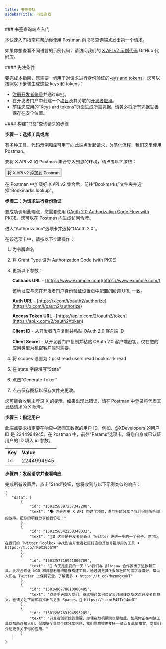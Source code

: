 ```yaml
---
title: 书签查找
sidebarTitle: 书签查找
---
```



<div id="getting-started-with-the-bookmarks-lookup-endpoint">
  ### 书签查询端点入门
</div>

本快速入门指南将帮助你使用 [Postman](/zh/tutorials/postman-getting-started) 向书签查询端点发出第一个请求。

如果你想查看不同语言的示例代码，请访问我们的 [X API v2 示例代码](https://github.com/xdevplatform/Twitter-API-v2-sample-code) GitHub 代码库。

<div id="prerequisites">
  #### 先决条件
</div>

要完成本指南，您需要一组用于对请求进行身份验证的[keys and tokens](/zh/resources/fundamentals/authentication)。您可以按照以下步骤生成这些 keys 和 tokens：

- [注册开发者账号](https://developer.x.com/en/apply-for-access)并通过审批。
- 在开发者门户中创建一个[项目](/zh/resources/fundamentals/projects)及其关联的[开发者应用](/zh/resources/fundamentals/developer-apps)。
- 前往您应用的“Keys and tokens”页面生成所需凭据。请务必将所有凭据妥善保存在安全位置。

<div id="steps-to-build-a-bookmarks-lookup-request">
  #### 构建“书签”查询请求的步骤
</div>

**步骤一：选择工具或库**

有多种工具、代码示例和库可用于向此端点发起请求，为简化流程，我们这里使用 Postman。

要将 X API v2 的 Postman 集合导入到您的环境，请点击以下按钮：

<Button href="https://app.getpostman.com/run-collection/9956214-784efcda-ed4c-4491-a4c0-a26470a67400">
  将 X API v2 添加到 Postman
</Button>

在 Postman 中加载好 X API v2 集合后，前往“Bookmarks”文件夹并选择“Bookmarks lookup”。

**步骤二：为请求进行身份验证**

要成功调用此端点，您需要使用 [OAuth 2.0 Authorization Code Flow with PKCE](/zh/resources/fundamentals/authentication#oauth-2-0-authorization-code-flow-with-pkce-3)。您可以在 Postman 内生成访问令牌。

进入“Authorization”选项卡并选择“OAuth 2.0”。

在该选项卡中，请按以下步骤操作：

1. 为令牌命名

2. 将 Grant Type 设为 Authorization Code (with PKCE)

3. 更新以下参数：

   **Callback URL** - [https://www.example.com](https://www.example.com/)

   该地址应与您在开发者门户身份验证设置页中配置的回调 URL 一致。

   **Auth URL** - [https://x.com/i/oauth2/authorize](https://x.com/i/oauth2/authorize)

   **Access Token URL** - [https://api.x.com/2/oauth2/token](https://api.x.com/2/oauth2/token)

   **Client ID** - 从开发者门户复制并粘贴 OAuth 2.0 客户端 ID

   **Client Secret** - 从开发者门户复制并粘贴 OAuth 2.0 客户端密钥。仅在您的应用类型为机密客户端时需要。

4. 将 scopes 设置为：post.read users.read bookmark.read

5. 在 state 字段填写“State”

6. 点击“Generate Token”

7. 点击保存图标以保存文件夹更改。

您可能会收到未登录 X 的提示。如果出现此错误，请在 Postman 中登录将代表其发起请求的 X 账号。

**步骤三：指定用户**

此端点要求指定要在响应中返回其数据的用户 ID。例如，@XDevelopers 的用户 ID 是 2244994945。在 Postman 中，前往“Params”选项卡，将您自身或已认证用户的 ID 填入 id 参数。

|     |     |
| :--- | :--- |
| **Key** | **Value** |
| `id` | 2244994945 |

**步骤四：发起请求并查看响应**

完成所有设置后，点击“Send”按钮，您将收到与以下示例类似的响应：

```
{
   "data": [
       {
           "id": "1501258597237342208",
           "text": "🗣 你是否用 X API 构建了项目，想与社区分享？我们很想听听你的故事。把你的项目分享给我们吧！"
       },
       {
           "id": "1501258542258348032",
           "text": "🧰🛠 这只是开发者创新让 Twitter 更进一步的一个例子。你可以在我们的 Twitter Toolbox 中找到由开发者社区打造的其他开箱即用的工具 ⬇️ https://t.co/rK0X30JSYU"
       },
       {
           "id": "1501257716941000709",
           "text": "📣 今天是重要的一天！\n我们与 @Jigsaw 合作推出了这款新工具。此次合作让 NGO 和非营利组织能够构建工具，通过满足其所服务社区的需求与偏好，帮助人们在 Twitter 上保持安全。了解更多 ⬇️ https://t.co/MmznmgxoWT"
       },
       {
           "id": "1501686770810900485",
           "text": "欢迎明天加入我们，继续探讨如何自定义时间线以及这对开发者的意义。也请关注下周即将推出的更多 Spaces。👀 https://t.co/P4JTc14mdC"
       },
       {
           "id": "1501596763194593285",
           "text": "开发者创新始终重要，即使在危机期间也是如此。如果你正在构建工具以帮助连接人们、保障安全或向全球分享信息，我们愿意提供支持——请回复此条推文，向我们介绍更多关于你的应用。"
       }
   ]
}
```